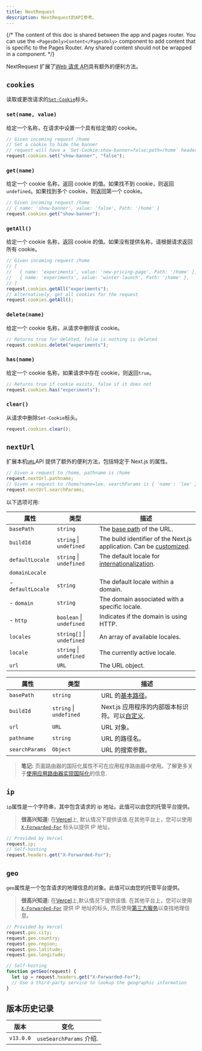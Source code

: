 ```yaml
---
title: NextRequest
description: NextRequest的API参考。
---
```


{/* The content of this doc is shared between the app and pages router. You can use the `<PagesOnly>Content</PagesOnly>` component to add content that is specific to the Pages Router. Any shared content should not be wrapped in a component. */}

NextRequest 扩展了[Web 请求 API](https://developer.mozilla.org/docs/Web/API/Request)具有额外的便利方法。

## `cookies`

读取或更改请求的[`Set-Cookie`](https://developer.mozilla.org/docs/Web/HTTP/Headers/Set-Cookie)标头。

### `set(name, value)`

给定一个名称，在请求中设置一个具有给定值的 cookie。

```ts
// Given incoming request /home
// Set a cookie to hide the banner
// request will have a `Set-Cookie:show-banner=false;path=/home` header
request.cookies.set("show-banner", "false");
```

### `get(name)`

给定一个 cookie 名称，返回 cookie 的值。如果找不到 cookie，则返回`undefined`。如果找到多个 cookie，则返回第一个 cookie。

```ts
// Given incoming request /home
// { name: 'show-banner', value: 'false', Path: '/home' }
request.cookies.get("show-banner");
```

### `getAll()`

给定一个 cookie 名称，返回 cookie 的值。如果没有提供名称，请根据请求返回所有 cookie。

```ts
// Given incoming request /home
// [
//   { name: 'experiments', value: 'new-pricing-page', Path: '/home' },
//   { name: 'experiments', value: 'winter-launch', Path: '/home' },
// ]
request.cookies.getAll("experiments");
// Alternatively, get all cookies for the request
request.cookies.getAll();
```

### `delete(name)`

给定一个 cookie 名称，从请求中删除该 cookie。

```ts
// Returns true for deleted, false is nothing is deleted
request.cookies.delete("experiments");
```

### `has(name)`

给定一个 cookie 名称，如果请求中存在 cookie，则返回`true`。

```ts
// Returns true if cookie exists, false if it does not
request.cookies.has("experiments");
```

### `clear()`

从请求中删除`Set-Cookie`标头。

```ts
request.cookies.clear();
```

## `nextUrl`

扩展本机[`URL`](https://developer.mozilla.org/docs/Web/API/URL)API 提供了额外的便利方法，包括特定于 Next.js 的属性。

```ts
// Given a request to /home, pathname is /home
request.nextUrl.pathname;
// Given a request to /home?name=lee, searchParams is { 'name': 'lee' }
request.nextUrl.searchParams;
```

以下选项可用:

<PagesOnly>

| 属性              | 类型                      | 描述                                                                                                                            |
| ----------------- | ------------------------- | ------------------------------------------------------------------------------------------------------------------------------- |
| `basePath`        | `string`                  | The [base path](/docs/pages/api-reference/next-config-js/basePath) of the URL.                                                  |
| `buildId`         | `string` \| `undefined`   | The build identifier of the Next.js application. Can be [customized](/docs/pages/api-reference/next-config-js/generateBuildId). |
| `defaultLocale`   | `string` \| `undefined`   | The default locale for [internationalization](/docs/pages/building-your-application/routing/internationalization).              |
| `domainLocale`    |                           |                                                                                                                                 |
| - `defaultLocale` | `string`                  | The default locale within a domain.                                                                                             |
| - `domain`        | `string`                  | The domain associated with a specific locale.                                                                                   |
| - `http`          | `boolean` \| `undefined`  | Indicates if the domain is using HTTP.                                                                                          |
| `locales`         | `string[]` \| `undefined` | An array of available locales.                                                                                                  |
| `locale`          | `string` \| `undefined`   | The currently active locale.                                                                                                    |
| `url`             | `URL`                     | The URL object.                                                                                                                 |

</PagesOnly>

<AppOnly>

| 属性           | 类型                    | 描述                                                                                                    |
| -------------- | ----------------------- | ------------------------------------------------------------------------------------------------------- |
| `basePath`     | `string`                | URL 的[基本路径](/docs/app/api-reference/next-config-js/basePath)。                                     |
| `buildId`      | `string` \| `undefined` | Next.js 应用程序的内部版本标识符。可以[自定义](/docs/app/api-reference/next-config-js/generateBuildId). |
| `url`          | `URL`                   | URL 对象。                                                                                              |
| `pathname`     | `string`                | URL 的路径名。                                                                                          |
| `searchParams` | `Object`                | URL 的搜索参数。                                                                                        |

> **笔记:** 页面路由器的国际化属性不可在应用程序路由器中使用。了解更多关于[使用应用路由器实现国际化](/docs/app/building-your-application/routing/internationalization)的信息.

</AppOnly>

## `ip`

`ip`属性是一个字符串，其中包含请求的 ip 地址。此值可以由您的托管平台提供。

> **很高兴知道:** 在[Vercel](https://vercel.com/docs/frameworks/nextjs?utm_source=next-site&utm_medium=docs&utm_campaign=next-website)上, 默认情况下提供该值.在其他平台上，您可以使用 [`X-Forwarded-For`](https://developer.mozilla.org/docs/Web/HTTP/Headers/X-Forwarded-For) 标头以提供 IP 地址。

```ts
// Provided by Vercel
request.ip;
// Self-hosting
request.headers.get("X-Forwarded-For");
```

## `geo`

`geo`属性是一个包含请求的地理信息的对象。此值可以由您的托管平台提供。

> **很高兴知道:** 在[Vercel](https://vercel.com/docs/frameworks/nextjs?utm_source=next-site&utm_medium=docs&utm_campaign=next-website)上,默认情况下提供该值. 在其他平台上，您可以使用 [`X-Forwarded-For`](https://developer.mozilla.org/docs/Web/HTTP/Headers/X-Forwarded-For) 提供 IP 地址的标头, 然后使用[第三方服务](https://ip-api.com/)以查找地理信息。

```ts
// Provided by Vercel
request.geo.city;
request.geo.country;
request.geo.region;
request.geo.latitude;
request.geo.longitude;

// Self-hosting
function getGeo(request) {
  let ip = request.headers.get("X-Forwarded-For");
  // Use a third-party service to lookup the geographic information
}
```

## 版本历史记录

| 版本      | 变化                    |
| --------- | ----------------------- |
| `v13.0.0` | `useSearchParams` 介绍. |
